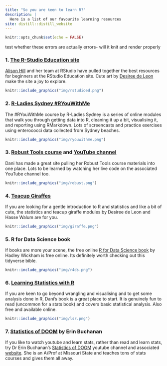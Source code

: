 ```yaml
---
title: "So you are keen to learn R?"
description: |
  Here is a list of our favourite learning resources
site: distill::distill_website
---
```


```r
knitr::opts_chunk$set(echo = FALSE)

```

test whether these errors are actually errors- will it knit and render properly

### 1. [The R-Studio Education site](https://education.rstudio.com/)

[Alison Hill](@apreshill) and her team at RStudio have pulled together the best resources for beginners at the RStudio Education site. Cute art by [Desiree de Leon](@dcossyle) make the site a joy to explore. 


```r

knitr::include_graphics("img/rstudioed.png")
```


### 2. [R-Ladies Sydney #RYouWithMe](https://rladiessydney.org/courses/ryouwithme/)

The #RYouWithMe course by R-Ladies Sydney is a series of online modules that walk you through getting data into R, cleaning it up a bit, visualising it, and reporting using RMarkdown. Lots of screencasts and practice exercises using enterococci data collected from Sydney beaches. 

```r
knitr::include_graphics("img/ryouwithme.png")
```


### 3. [Robust Tools course](https://robust-tools.djnavarro.net/) and [YouTube channel](https://www.youtube.com/channel/UCfNGzUFfsy_3udMY8UyaqBA/playlists?view=50&flow=grid&shelf_id=3)

Dani has made a great site pulling her Robust Tools course materials into one place. Lots to be learned by watching her live code on the associated YouTube channel too. 

```r
knitr::include_graphics("img/robust.png")
```


### 4. [Teacup Giraffes]((https://tinystats.github.io/teacups-giraffes-and-statistics/index.html))

If you are looking for a gentle introduction to R and statistics and like a bit of cute, the statistics and teacup giraffe modules by Desiree de Leon and Hasse Walum are for you. 

```r
knitr::include_graphics("img/giraffe.png")
```

### 5. R for Data Science book

If books are more your scene, the free online [R for Data Science book](https://r4ds.had.co.nz/) by Hadley Wickham is free online. Its definitely worth checking out this tidyverse bible. 

```r
knitr::include_graphics("img/r4ds.png")
```

### 6. [Learning Statistics with R](https://learningstatisticswithr.com/book/) 

If you are keen to go beyond wrangling and visualising and to get some analysis done in R, Dani's book is a great place to start. It is genuinely fun to read (uncommon for a stats book) and covers basic statistical analysis. Also free and available online. 

```r
knitr::include_graphics("img/lsr.png")
```

### 7. [Statistics of DOOM](https://www.youtube.com/channel/UCMdihazndR0f9XBoSXWqnYg) by Erin Buchanan

If you like to watch youtube and learn stats, rather than read and learn stats, try Dr Erin Buchanan's [Statistics of DOOM](https://www.youtube.com/channel/UCMdihazndR0f9XBoSXWqnYg) youtube channel and associated [website](https://statisticsofdoom.com/). She is an A/Prof at Missouri State and teaches tons of stats courses and gives them all away. 

